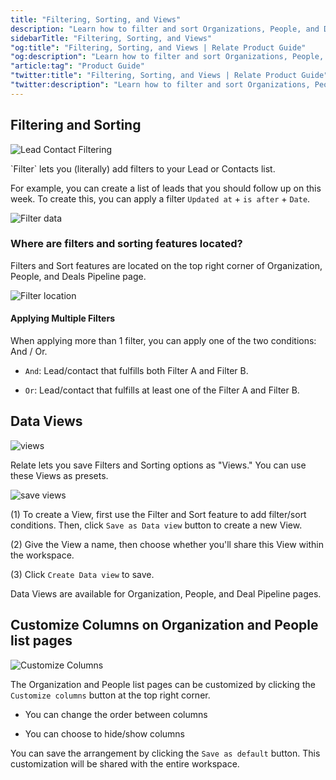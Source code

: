 ```yaml
---
title: "Filtering, Sorting, and Views"
description: "Learn how to filter and sort Organizations, People, and Deals. Also learn how to use Data Views."
sidebarTitle: "Filtering, Sorting, and Views"
"og:title": "Filtering, Sorting, and Views | Relate Product Guide"
"og:description": "Learn how to filter and sort Organizations, People, and Deals. Also learn how to use Data Views."
"article:tag": "Product Guide"
"twitter:title": "Filtering, Sorting, and Views | Relate Product Guide"
"twitter:description": "Learn how to filter and sort Organizations, People, and Deals. Also learn how to use Data Views."
---
```


## Filtering and Sorting

![Lead Contact Filtering](/docs/images/features/lead-contact-filtering.png)

\`Filter\` lets you (literally) add filters to your Lead or Contacts list.

For example, you can create a list of leads that you should follow up on this week. To create this, you can apply a filter `Updated at` \+ `is after` \+ `Date`.

![Filter data](/docs/images/features/filter-date.png)

### Where are filters and sorting features located?

Filters and Sort features are located on the top right corner of Organization, People, and Deals Pipeline page.

![Filter location](/docs/images/features/filter-sort.png)

#### Applying Multiple Filters

When applying more than 1 filter, you can apply one of the two conditions: And / Or.

- `And`: Lead/contact that fulfills both Filter A and Filter B.

- `Or`: Lead/contact that fulfills at least one of the Filter A and Filter B.

## Data Views

![views](/docs/images/features/views.png)

Relate lets you save Filters and Sorting options as "Views." You can use these Views as presets.

![save views](/docs/images/features/save-views.png)

(1) To create a View, first use the Filter and Sort feature to add filter/sort conditions. Then, click `Save as Data view` button to create a new View.

(2) Give the View a name, then choose whether you'll share this View within the workspace.

(3) Click `Create Data view` to save.

<Tip>

Data Views are available for Organization, People, and Deal Pipeline pages.

</Tip>

## Customize Columns on Organization and People list pages

![Customize Columns](/docs/images/features/customize-columns.png)

The Organization and People list pages can be customized by clicking the `Customize columns` button at the top right corner.

- You can change the order between columns

- You can choose to hide/show columns

You can save the arrangement by clicking the `Save as default` button. This customization will be shared with the entire workspace.
